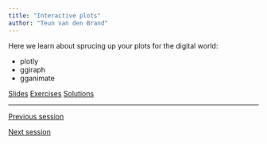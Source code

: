 ```yaml
---
title: "Interactive plots"
author: "Teun van den Brand"
---
```


Here we learn about sprucing up your plots for the digital world:

* plotly
* ggiraph
* gganimate

::: {.text-center .plain}
:::::: {.btn-group}
[Slides](../slides/3_2_interaction.qmd){.btn .btn-primary role="button"}
[Exercises](){.btn .btn-success .disabled role="button"}
[Solutions](){.btn .btn-warning .disabled role="button"}
::::::
:::

---

::: {.d-flex .justify-content-between}
[<i class="bi bi-caret-left"></i> Previous session](../sessions/3_1_composition.qmd){.btn .btn-sm .btn-outline-secondary role="button"}

[Next session <i class="bi bi-caret-right"></i>](../sessions/4_1_extensions.qmd){.btn .btn-sm .btn-outline-secondary role="button"}
:::
